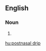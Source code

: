 ==English==
{{wikipedia|post-nasal drip}}
===Noun===
{{en-noun}}

# {{alternative spelling of|post-nasal drip|lang=en}}

[[hu:postnasal drip]]